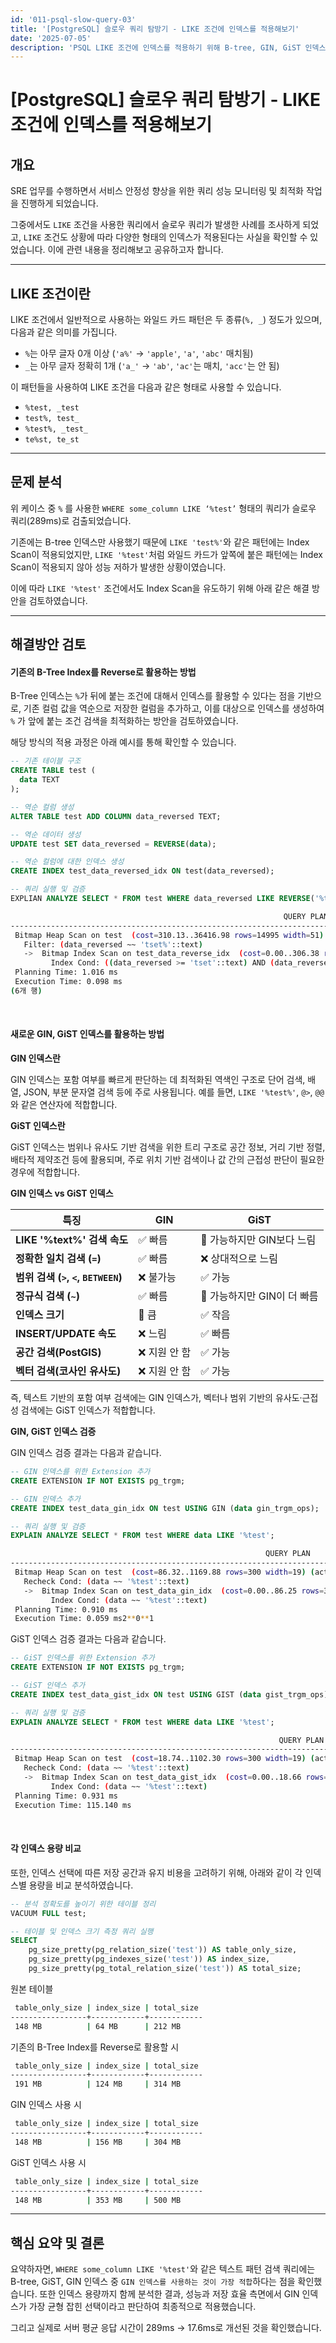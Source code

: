 ```yaml
---
id: '011-psql-slow-query-03'
title: '[PostgreSQL] 슬로우 쿼리 탐방기 - LIKE 조건에 인덱스를 적용해보기'
date: '2025-07-05'
description: 'PSQL LIKE 조건에 인덱스를 적용하기 위해 B-tree, GIN, GiST 인덱스를 비교 분석해보기'
---
```


# [PostgreSQL] 슬로우 쿼리 탐방기 - LIKE 조건에 인덱스를 적용해보기

## 개요

SRE 업무를 수행하면서 서비스 안정성 향상을 위한 쿼리 성능 모니터링 및 최적화 작업을 진행하게 되었습니다.

그중에서도 `LIKE` 조건을 사용한 쿼리에서 슬로우 쿼리가 발생한 사례를 조사하게 되었고, `LIKE` 조건도 상황에 따라 다양한 형태의 인덱스가 적용된다는 사실을 확인할 수 있었습니다. 이에 관련 내용을 정리해보고 공유하고자 합니다.

---

## LIKE 조건이란

LIKE 조건에서 일반적으로 사용하는 와일드 카드 패턴은 두 종류(`%, _`) 정도가 있으며, 다음과 같은 의미를 가집니다.

- `%`는 아무 글자 0개 이상 (`'a%'` → `'apple'`, `'a'`, `'abc'` 매치됨)
- `_`는 아무 글자 정확히 1개 (`'a_'` → `'ab'`, `'ac'`는 매치, `'acc'`는 안 됨)

이 패턴들을 사용하여 LIKE 조건을 다음과 같은 형태로 사용할 수 있습니다.

- `%test, _test`
- `test%, test_`
- `%test%, _test_`
- `te%st, te_st`

---

## 문제 분석

위 케이스 중 `%` 를 사용한 `WHERE some_column LIKE ‘%test’` 형태의 쿼리가 슬로우 쿼리(289ms)로 검출되었습니다.

기존에는 B-tree 인덱스만 사용했기 때문에 `LIKE 'test%'`와 같은 패턴에는 Index Scan이 적용되었지만, `LIKE '%test'`처럼 와일드 카드가 앞쪽에 붙은 패턴에는 Index Scan이 적용되지 않아 성능 저하가 발생한 상황이였습니다.

이에 따라 `LIKE '%test'` 조건에서도 Index Scan을 유도하기 위해 아래 같은 해결 방안을 검토하였습니다.

---

## 해결방안 검토

#### 기존의 B-Tree Index를 Reverse로 활용하는 방법

B-Tree 인덱스는 `%`가 뒤에 붙는 조건에 대해서 인덱스를 활용할 수 있다는 점을 기반으로, 기존 컬럼 값을 역순으로 저장한 컬럼을 추가하고, 이를 대상으로 인덱스를 생성하여 `%` 가 앞에 붙는 조건 검색을 최적화하는 방안을 검토하였습니다.

해당 방식의 적용 과정은 아래 예시를 통해 확인할 수 있습니다.

```sql
-- 기존 테이블 구조
CREATE TABLE test (
  data TEXT
);

-- 역순 컬럼 생성
ALTER TABLE test ADD COLUMN data_reversed TEXT;

-- 역순 데이터 생성
UPDATE test SET data_reversed = REVERSE(data);

-- 역순 컬럼에 대한 인덱스 생성
CREATE INDEX test_data_reversed_idx ON test(data_reversed);

-- 쿼리 실행 및 검증
EXPLIAN ANALYZE SELECT * FROM test WHERE data_reversed LIKE REVERSE('%test');
```

```bash
                                                             QUERY PLAN
------------------------------------------------------------------------------------------------------------------------------------
 Bitmap Heap Scan on test  (cost=310.13..36416.98 rows=14995 width=51) (actual time=0.064..0.065 rows=0 loops=1)
   Filter: (data_reversed ~~ 'tset%'::text)
   ->  Bitmap Index Scan on test_data_reverse_idx  (cost=0.00..306.38 rows=14995 width=0) (actual time=0.059..0.060 rows=0 loops=1)
         Index Cond: ((data_reversed >= 'tset'::text) AND (data_reversed < 'tseu'::text))
 Planning Time: 1.016 ms
 Execution Time: 0.098 ms
(6개 행)
```
<br />

#### 새로운 GIN, GiST 인덱스를 활용하는 방법

**GIN 인덱스란**

GIN 인덱스는 포함 여부를 빠르게 판단하는 데 최적화된 역색인 구조로 단어 검색, 배열, JSON, 부분 문자열 검색 등에 주로 사용됩니다. 예를 들면, `LIKE '%test%'`, `@>`, `@@` 와 같은 연산자에 적합합니다.
<br />

**GiST 인덱스란**

GiST 인덱스는 범위나 유사도 기반 검색을 위한 트리 구조로 공간 정보, 거리 기반 정렬, 배타적 제약조건 등에 활용되며, 주로 위치 기반 검색이나 값 간의 근접성 판단이 필요한 경우에 적합합니다.
<br />

**GIN 인덱스 vs GiST 인덱스**

| **특징** | **GIN** | **GiST** |
| --- | --- | --- |
| **LIKE '%text%' 검색 속도** | ✅ 빠름 | 🔹 가능하지만 GIN보다 느림 |
| **정확한 일치 검색 (`=`)** | ✅ 빠름 | ❌ 상대적으로 느림 |
| **범위 검색 (`>`, `<`, `BETWEEN`)** | ❌ 불가능 | ✅ 가능 |
| **정규식 검색 (`~`)** | ✅ 빠름 | 🔹 가능하지만 GIN이 더 빠름 |
| **인덱스 크기** | 🔺 큼 | ✅ 작음 |
| **INSERT/UPDATE 속도** | ❌ 느림 | ✅ 빠름 |
| **공간 검색(PostGIS)** | ❌ 지원 안 함 | ✅ 가능 |
| **벡터 검색(코사인 유사도)** | ❌ 지원 안 함 | ✅ 가능 |

즉, 텍스트 기반의 포함 여부 검색에는 GIN 인덱스가, 벡터나 범위 기반의 유사도·근접성 검색에는 GiST 인덱스가 적합합니다.
<br />

**GIN, GiST 인덱스 검증**

GIN 인덱스 검증 결과는 다음과 같습니다.

```sql
-- GIN 인덱스를 위한 Extension 추가
CREATE EXTENSION IF NOT EXISTS pg_trgm;

-- GIN 인덱스 추가
CREATE INDEX test_data_gin_idx ON test USING GIN (data gin_trgm_ops);

-- 쿼리 실행 및 검증
EXPLAIN ANALYZE SELECT * FROM test WHERE data LIKE '%test';
```

```bash
                                                         QUERY PLAN
-----------------------------------------------------------------------------------------------------------------------------
 Bitmap Heap Scan on test  (cost=86.32..1169.88 rows=300 width=19) (actual time=0.048..0.049 rows=0 loops=1)
   Recheck Cond: (data ~~ '%test'::text)
   ->  Bitmap Index Scan on test_data_gin_idx  (cost=0.00..86.25 rows=300 width=0) (actual time=0.048..0.048 rows=0 loops=1)
         Index Cond: (data ~~ '%test'::text)
 Planning Time: 0.910 ms
 Execution Time: 0.059 ms2**0**1
```

GiST 인덱스 검증 결과는 다음과 같습니다.

```sql
-- GiST 인덱스를 위한 Extension 추가
CREATE EXTENSION IF NOT EXISTS pg_trgm;

-- GiST 인덱스 추가
CREATE INDEX test_data_gist_idx ON test USING GIST (data gist_trgm_ops);

-- 쿼리 실행 및 검증
EXPLAIN ANALYZE SELECT * FROM test WHERE data LIKE '%test';
```

```bash
                                                            QUERY PLAN
----------------------------------------------------------------------------------------------------------------------------------
 Bitmap Heap Scan on test  (cost=18.74..1102.30 rows=300 width=19) (actual time=115.017..115.017 rows=0 loops=1)
   Recheck Cond: (data ~~ '%test'::text)
   ->  Bitmap Index Scan on test_data_gist_idx  (cost=0.00..18.66 rows=300 width=0) (actual time=115.013..115.013 rows=0 loops=1)
         Index Cond: (data ~~ '%test'::text)
 Planning Time: 0.931 ms
 Execution Time: 115.140 ms
```
<br />

#### 각 인덱스 용량 비교

또한, 인덱스 선택에 따른 저장 공간과 유지 비용을 고려하기 위해, 아래와 같이 각 인덱스별 용량을 비교 분석하였습니다.

```sql
-- 분석 정확도를 높이기 위한 테이블 정리
VACUUM FULL test;

-- 테이블 및 인덱스 크기 측정 쿼리 실행
SELECT
    pg_size_pretty(pg_relation_size('test')) AS table_only_size,
    pg_size_pretty(pg_indexes_size('test')) AS index_size,
    pg_size_pretty(pg_total_relation_size('test')) AS total_size;
```

원본 테이블

```bash
 table_only_size | index_size | total_size
-----------------+------------+------------
 148 MB          | 64 MB      | 212 MB
```

기존의 B-Tree Index를 Reverse로 활용할 시

```bash
 table_only_size | index_size | total_size
-----------------+------------+------------
 191 MB          | 124 MB     | 314 MB
```

GIN 인덱스 사용 시

```bash
 table_only_size | index_size | total_size
-----------------+------------+------------
 148 MB          | 156 MB     | 304 MB
```

GiST 인덱스 사용 시

```bash
 table_only_size | index_size | total_size
-----------------+------------+------------
 148 MB          | 353 MB     | 500 MB
```

---

## 핵심 요약 및 결론

요약하자면, `WHERE some_column LIKE '%test'`와 같은 텍스트 패턴 검색 쿼리에는 B-tree, GiST, GIN 인덱스 중 `GIN 인덱스를 사용하는 것이 가장 적합`하다는 점을 확인했습니다.
또한 인덱스 용량까지 함께 분석한 결과, 성능과 저장 효율 측면에서 GIN 인덱스가 가장 균형 잡힌 선택이라고 판단하여 최종적으로 적용했습니다.

그리고 실제로 서버 평균 응답 시간이 289ms → 17.6ms로 개선된 것을 확인했습니다.
